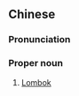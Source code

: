 {{also|龙目岛}}
==Chinese==
{{zh-forms|s=龙目岛|type=21}}
{{wikipedia|lang=zh}}

===Pronunciation===
{{zh-pron
|m=Lóngmùdǎo
|c=lung4 muk6 dou2
|cat=pn
}}

===Proper noun===
{{zh-proper noun}}

# [[Lombok]] {{gloss|island of Indonesia}}